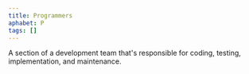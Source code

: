 ```yaml
---
title: Programmers
aphabet: P
tags: []
---
```


A section of a development team that's responsible for coding, testing, implementation, and maintenance.
